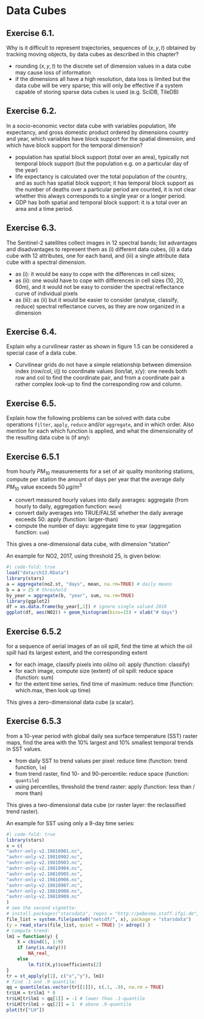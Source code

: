 # Data Cubes

## Exercise 6.1.  {-}

Why is it difficult to represent trajectories, sequences of $(x,y,t)$
obtained by tracking moving objects, by data cubes as described in
this chapter?

* rounding $(x,y,t)$ to the discrete set of dimension values in a data
  cube may cause loss of information
* if the dimensions all have a high resolution, data loss is limited but the
  data cube will be very sparse; this will only be effective if a system
  capable of storing sparse data cubes is used (e.g. SciDB, TileDB)

## Exercise 6.2.  {-}

In a socio-economic vector data cube with variables population,
life expectancy, and gross domestic product ordered by dimensions
country and year, which variables have block support for the spatial
dimension, and which have block support for the temporal dimension?

* population has spatial block support (total over an area), typically
not temporal block support (but the population e.g. on a particular
day of the year)
* life expectancy is calculated over the total population of the country,
  and as such has spatial block support; it has temporal block support as
  the number of deaths over a particular period are counted, it is not clear
  whether this always corresponds to a single year or a longer period.
* GDP has both spatial and temporal block support: it is a total over an area
  and a time period.


## Exercise 6.3.  {-}

The Sentinel-2 satellites collect images in 12 spectral bands;
list advantages and disadvantages to represent them as (i) different
data cubes, (ii) a data cube with 12 attributes, one for each band,
and (iii) a single attribute data cube with a spectral dimension.

* as (i): it would be easy to cope with the differences in cell sizes;
* as (ii): one would have to cope with differences in cell sizes (10, 20, 60m), and
  it would not be easy to consider the spectral reflectance curve of individual pixels
* as (iii): as (ii) but it would be easier to consider (analyse, classify, reduce)
  spectral reflectance curves, as they are now organized in a dimension

## Exercise 6.4.  {-}

Explain why a curvilinear raster as shown in figure 1.5 can be
considered a special case of a data cube.

* Curvilinear grids do not have a simple relationship between
dimension index (row/col, i/j) to coordinate values (lon/lat, x/y):
one needs both row and col to find the coordinate pair, and from a
coordinate pair a rather complex look-up to find the corresponding
row and column.

## Exercise 6.5.  {-}

Explain how the following problems can be solved with data cube
operations `filter`, `apply`, `reduce` and/or `aggregate`, and
in which order. Also mention for each which function is applied,
and what the dimensionality of the resulting data cube is (if any):

## Exercise 6.5.1  {-}

from hourly $PM_{10}$ measurements for a set of air quality
monitoring stations, compute per station the amount of days per
year that the average daily $PM_{10}$ value exceeds 50 $\mu g/m^3$

* convert measured hourly values into daily averages: aggregate (from hourly to daily, aggregation function: `mean`)
* convert daily averages into TRUE/FALSE whether the daily average exceeds 50: apply (function: larger-than)
* compute the number of days: aggregate time  to year (aggregation function: `sum`)

This gives a one-dimensional data cube, with dimension "station"

An example for NO2, 2017, using threshold 25, is given below:
```r
#| code-fold: true
load("data/ch13.RData")
library(stars)
a = aggregate(no2.st, "days", mean, na.rm=TRUE) # daily means
b = a > 25 # threshold
by_year = aggregate(b, "year", sum, na.rm=TRUE)
library(ggplot2)
df = as.data.frame(by_year[,1]) # ignore single valued 2018
ggplot(df, aes(NO2)) + geom_histogram(bins=15) + xlab("# days")
```

## Exercise 6.5.2  {-}

for a sequence of aerial images of an oil spill, find the time at
which the oil spill had its largest extent, and the corresponding
extent

* for each image, classify pixels into oil/no oil: apply (function: classify)
* for each image, compute size (extent) of oil spill: reduce space (function: sum)
* for the extent time series, find time of maximum: reduce time (function: which.max, then look up time)

This gives a zero-dimensional data cube (a scalar).

## Exercise 6.5.3 {-}

from a 10-year period with global daily sea surface temperature
(SST) raster maps, find the area with the 10% largest and 10%
smallest temporal trends in SST values.

* from daily SST to trend values per pixel: reduce time (function: trend function, `lm`)
* from trend raster, find 10- and 90-percentile: reduce space (function: `quantile`)
* using percentiles, threshold the trend raster: apply (function: less than / more than)

This gives a two-dimensional data cube (or raster layer: the reclassified trend raster).

An example for SST using only a 9-day time series:
```r
#| code-fold: true
library(stars)
x = c(
"avhrr-only-v2.19810901.nc",
"avhrr-only-v2.19810902.nc",
"avhrr-only-v2.19810903.nc",
"avhrr-only-v2.19810904.nc",
"avhrr-only-v2.19810905.nc",
"avhrr-only-v2.19810906.nc",
"avhrr-only-v2.19810907.nc",
"avhrr-only-v2.19810908.nc",
"avhrr-only-v2.19810909.nc"
)
# see the second vignette:
# install.packages("starsdata", repos = "http://pebesma.staff.ifgi.de", type = "source")
file_list = system.file(paste0("netcdf/", x), package = "starsdata")
(y = read_stars(file_list, quiet = TRUE) |> adrop() )
# compute trend:
lm1 = function(y) { 
    X = cbind(1, 1:9)
    if (any(is.na(y)))
        NA_real_ 
    else
        lm.fit(X,y)$coefficients[2] 
}
tr = st_apply(y[1], c("x","y"), lm1)
# find .1 and .9 quantile:
qq = quantile(as.vector(tr[[1]]), c(.1, .9), na.rm = TRUE)
tr$LH = tr$lm1 * 0
tr$LH[tr$lm1 < qq[1]] = -1 # lower than .1-quantile
tr$LH[tr$lm1 > qq[2]] = 1  # above .9-quantile
plot(tr["LH"])
```
